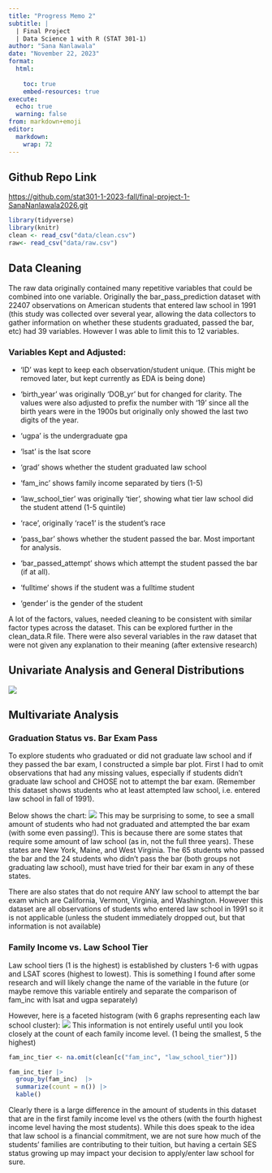 ```yaml
---
title: "Progress Memo 2"
subtitle: |
  | Final Project 
  | Data Science 1 with R (STAT 301-1)
author: "Sana Nanlawala"
date: "November 22, 2023"
format:
  html:
    
    toc: true
    embed-resources: true
execute:
  echo: true
  warning: false
from: markdown+emoji 
editor: 
  markdown: 
    wrap: 72
---
```


## Github Repo Link

<https://github.com/stat301-1-2023-fall/final-project-1-SanaNanlawala2026.git>

```r
library(tidyverse)
library(knitr)
clean <- read_csv("data/clean.csv")
raw<- read_csv("data/raw.csv")
```

## Data Cleaning

The raw data originally contained many repetitive variables that could
be combined into one variable. Originally the bar_pass_prediction
dataset with 22407 observations on American students that entered law
school in 1991 (this study was collected over several year, allowing the
data collectors to gather information on whether these students
graduated, passed the bar, etc) had 39 variables. However I was able to
limit this to 12 variables.

### Variables Kept and Adjusted:

-   'ID' was kept to keep each observation/student unique. (This might
    be removed later, but kept currently as EDA is being done)

-   'birth_year' was originally 'DOB_yr' but for changed for clarity.
    The values were also adjusted to prefix the number with '19' since
    all the birth years were in the 1900s but originally only showed the
    last two digits of the year.

-   'ugpa' is the undergraduate gpa

-   'lsat' is the lsat score

-   'grad' shows whether the student graduated law school

-   'fam_inc' shows family income separated by tiers (1-5)

-   'law_school_tier' was originally 'tier', showing what tier law
    school did the student attend (1-5 quintile)

-   'race', originally 'race1' is the student's race

-   'pass_bar' shows whether the student passed the bar. Most important
    for analysis.

-   'bar_passed_attempt' shows which attempt the student passed the bar
    (if at all).

-   'fulltime' shows if the student was a fulltime student

-   'gender' is the gender of the student

A lot of the factors, values, needed cleaning to be consistent with
similar factor types across the dataset. This can be explored further in
the clean_data.R file. There were also several variables in the raw
dataset that were not given any explanation to their meaning (after
extensive research)

## Univariate Analysis and General Distributions
![](plots/birth_year_distribution.png)


## Multivariate Analysis

### Graduation Status vs. Bar Exam Pass
To explore students who graduated or did not graduate law school and if they passed the bar exam, I constructed a simple bar plot. First I had to omit observations that had any missing values, especially if students didn't graduate law school and CHOSE not to attempt the bar exam. (Remember this dataset shows students who at least attempted law school, i.e. entered law school in fall of 1991).

Below shows the chart:
![](plots/grad_bar_distribution.png)
This may be surprising to some, to see a small amount of students who had not graduated and attempted the bar exam (with some even passing!). This is because there are some states that require some amount of law school (as in, not the full three years). These states are New York, Maine, and West Virginia. The 65 students who passed the bar and the 24 students who didn't pass the bar (both groups not graduating law school), must have tried for their bar exam in any of these states. 

There are also states that do not require ANY law school to attempt the bar exam which are California, Vermont, Virginia, and Washington. However this dataset are all observations of students who entered law school in 1991 so it is not applicable (unless the student immediately dropped out, but that information is not available)

### Family Income vs. Law School Tier
Law school tiers (1 is the highest) is established by clusters 1-6 with ugpas and LSAT scores (highest to lowest). This is something I found after some research and will likely change the name of the variable in the future (or maybe remove this variable entirely and separate the comparison of fam_inc with lsat and ugpa separately)

However, here is a faceted histogram (with 6 graphs representing each law school cluster):
![](plots/fam_inc_tier_distribution.png)
This information is not entirely useful until you look closely at the count of each family income level. (1 being the smallest, 5 the highest)

```r
fam_inc_tier <- na.omit(clean[c("fam_inc", "law_school_tier")])

fam_inc_tier |> 
  group_by(fam_inc)  |> 
  summarize(count = n()) |> 
  kable()
```

Clearly there is a large difference in the amount of students in this dataset that are in the first family income level vs the others (with the fourth highest income level having the most students). While this does speak to the idea that law school is a financial commitment, we are not sure how much of the students' families are contributing to their tuition, but having a certain SES status growing up may impact your decision to apply/enter law school for sure. 
